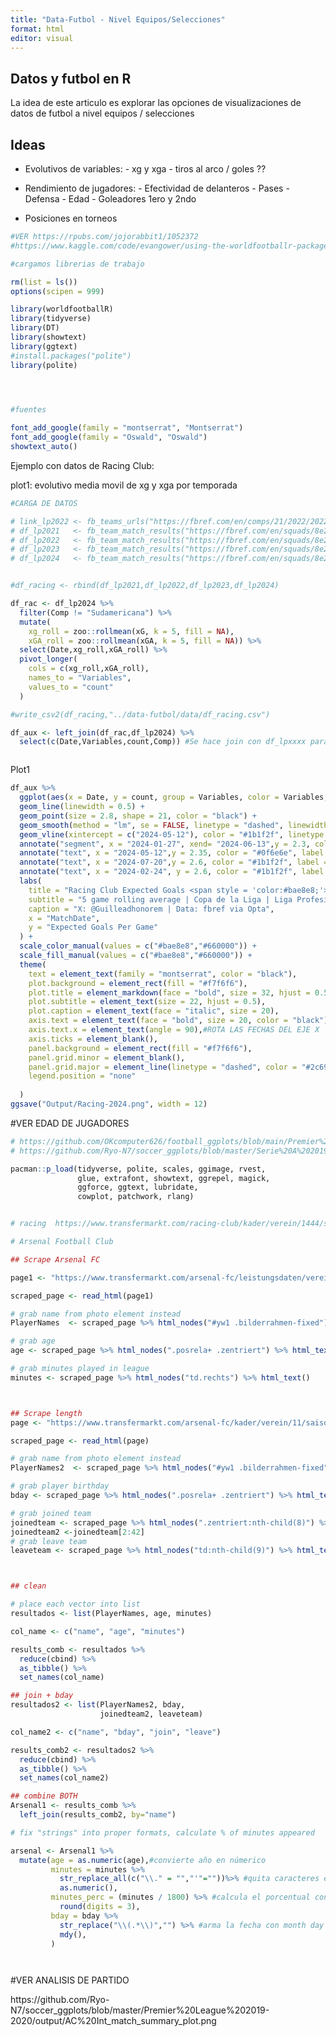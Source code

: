 ```yaml
---
title: "Data-Futbol - Nivel Equipos/Selecciones"
format: html
editor: visual
---
```


## Datos y futbol en R

La idea de este articulo es explorar las opciones de visualizaciones de datos de futbol a nivel equipos / selecciones

## Ideas

-   Evolutivos de variables:
                            - xg y xga
                            - tiros al arco / goles ??
                            

-   Rendimiento de jugadores:
                              - Efectividad de delanteros
                              - Pases
                              - Defensa
                              - Edad
                              - Goleadores 1ero y 2ndo

-   Posiciones en torneos


```r
#VER https://rpubs.com/jojorabbit1/1052372
#https://www.kaggle.com/code/evangower/using-the-worldfootballr-package

#cargamos librerias de trabajo

rm(list = ls())
options(scipen = 999)

library(worldfootballR)
library(tidyverse)
library(DT)
library(showtext)
library(ggtext)
#install.packages("polite")
library(polite)
  



#fuentes

font_add_google(family = "montserrat", "Montserrat")
font_add_google(family = "Oswald", "Oswald")
showtext_auto()

```

Ejemplo con datos de Racing Club:

plot1: evolutivo media movil de xg y xga por temporada


```r
#CARGA DE DATOS

# link_lp2022 <- fb_teams_urls("https://fbref.com/en/comps/21/2022/2022-Liga-Profesional-Argentina-Stats")
# df_lp2021   <- fb_team_match_results("https://fbref.com/en/squads/8e20e13d/2021/Racing-Club-Stats")
# df_lp2022   <- fb_team_match_results("https://fbref.com/en/squads/8e20e13d/2022/Racing-Club-Stats")
# df_lp2023   <- fb_team_match_results("https://fbref.com/en/squads/8e20e13d/2023/Racing-Club-Stats")
# df_lp2024   <- fb_team_match_results("https://fbref.com/en/squads/8e20e13d/2024/Racing-Club-Stats")


#df_racing <- rbind(df_lp2021,df_lp2022,df_lp2023,df_lp2024)

df_rac <- df_lp2024 %>%
  filter(Comp != "Sudamericana") %>% 
  mutate(
    xg_roll = zoo::rollmean(xG, k = 5, fill = NA),
    xGA_roll = zoo::rollmean(xGA, k = 5, fill = NA)) %>% 
  select(Date,xg_roll,xGA_roll) %>% 
  pivot_longer(
    cols = c(xg_roll,xGA_roll),
    names_to = "Variables",
    values_to = "count"
  )

#write_csv2(df_racing,"../data-futbol/data/df_racing.csv")

df_aux <- left_join(df_rac,df_lp2024) %>% 
  select(c(Date,Variables,count,Comp)) #Se hace join con df_lpxxxx para rescatar la columna comp y ver fechas.                                        



```


Plot1

```r

df_aux %>%
  ggplot(aes(x = Date, y = count, group = Variables, color = Variables, fill = Variables)) +
  geom_line(linewidth = 0.5) +
  geom_point(size = 2.8, shape = 21, color = "black") +
  geom_smooth(method = "lm", se = FALSE, linetype = "dashed", linewidth = 0.7) +
  geom_vline(xintercept = c("2024-05-12"), color = "#1b1f2f", linetype = "dashed", size = 0.8)+
  annotate("segment", x = "2024-01-27", xend= "2024-06-13",y = 2.3, colour = "#0f6e6e")+
  annotate("text", x = "2024-05-12",y = 2.35, color = "#0f6e6e", label = "Gustavo Costas", family = "montserrat", fontface = "bold", size = 8.5) +
  annotate("text", x = "2024-07-20",y = 2.6, color = "#1b1f2f", label = "Liga Profesional 2024", family = "montserrat", fontface = "bold", size = 8.5) +
  annotate("text", x = "2024-02-24", y = 2.6, color = "#1b1f2f", label = "Copa de la Liga 2024", family = "montserrat", fontface = "bold", size = 8.5) +
  labs(
    title = "Racing Club Expected Goals <span style = 'color:#bae8e8;'>A favor</span> & <span style = 'color:#660000;'>En contra</span> Año 2024",
    subtitle = "5 game rolling average | Copa de la Liga | Liga Profesional ",
    caption = "X: @Guilleadhonorem | Data: fbref via Opta",
    x = "MatchDate",
    y = "Expected Goals Per Game"
  ) +
  scale_color_manual(values = c("#bae8e8","#660000")) +
  scale_fill_manual(values = c("#bae8e8","#660000")) +
  theme(
    text = element_text(family = "montserrat", color = "black"),
    plot.background = element_rect(fill = "#f7f6f6"),
    plot.title = element_markdown(face = "bold", size = 32, hjust = 0.5),
    plot.subtitle = element_text(size = 22, hjust = 0.5),
    plot.caption = element_text(face = "italic", size = 20),
    axis.text = element_text(face = "bold", size = 20, color = "black"),
    axis.text.x = element_text(angle = 90),#ROTA LAS FECHAS DEL EJE X
    axis.ticks = element_blank(),
    panel.background = element_rect(fill = "#f7f6f6"),
    panel.grid.minor = element_blank(),
    panel.grid.major = element_line(linetype = "dashed", color = "#2c698d", size = 0.1),
    legend.position = "none"
    
  )
ggsave("Output/Racing-2024.png", width = 12)
```
#VER EDAD DE JUGADORES

```r

# https://github.com/OKcomputer626/football_ggplots/blob/main/Premier%20League%202021-2022/Arsenal_age_utility_2022.Rmd
# https://github.com/Ryo-N7/soccer_ggplots/blob/master/Serie%20A%202019-2020/output/InterMilan_age_utility_3120.png

pacman::p_load(tidyverse, polite, scales, ggimage, rvest, 
               glue, extrafont, showtext, ggrepel, magick, 
               ggforce, ggtext, lubridate, 
               cowplot, patchwork, rlang)


# racing  https://www.transfermarkt.com/racing-club/kader/verein/1444/saison_id/2023/plus/1

```



```r
# Arsenal Football Club

## Scrape Arsenal FC

page1 <- "https://www.transfermarkt.com/arsenal-fc/leistungsdaten/verein/11/plus/0?reldata=GB1%262021"

scraped_page <- read_html(page1)

# grab name from photo element instead
PlayerNames  <- scraped_page %>% html_nodes("#yw1 .bilderrahmen-fixed") %>% html_attr("title")

# grab age
age <- scraped_page %>% html_nodes(".posrela+ .zentriert") %>% html_text()

# grab minutes played in league
minutes <- scraped_page %>% html_nodes("td.rechts") %>% html_text()



## Scrape length
page <- "https://www.transfermarkt.com/arsenal-fc/kader/verein/11/saison_id/2021/plus/1"

scraped_page <- read_html(page)

# grab name from photo element instead
PlayerNames2  <- scraped_page %>% html_nodes("#yw1 .bilderrahmen-fixed") %>% html_attr("title")

# grab player birthday
bday <- scraped_page %>% html_nodes(".posrela+ .zentriert") %>% html_text()

# grab joined team
joinedteam <- scraped_page %>% html_nodes(".zentriert:nth-child(8)") %>% html_text()
joinedteam2 <-joinedteam[2:42]
# grab leave team
leaveteam <- scraped_page %>% html_nodes("td:nth-child(9)") %>% html_text()




```



```r
## clean

# place each vector into list
resultados <- list(PlayerNames, age, minutes)

col_name <- c("name", "age", "minutes")

results_comb <- resultados %>% 
  reduce(cbind) %>% 
  as_tibble() %>%
  set_names(col_name)

## join + bday
resultados2 <- list(PlayerNames2, bday, 
                    joinedteam2, leaveteam)

col_name2 <- c("name", "bday", "join", "leave")

results_comb2 <- resultados2 %>% 
  reduce(cbind) %>% 
  as_tibble() %>%
  set_names(col_name2)

## combine BOTH
Arsenal1 <- results_comb %>%
  left_join(results_comb2, by="name")

# fix "strings" into proper formats, calculate % of minutes appeared

arsenal <- Arsenal1 %>%
  mutate(age = as.numeric(age),#convierte año en númerico
         minutes = minutes %>%
           str_replace_all(c("\\." = "","'"=""))%>% #quita caracteres en minutos y lo pasa a númerico
           as.numeric(),
         minutes_perc = (minutes / 1800) %>% #calcula el porcentual considerando 20 partidos (20*90)
           round(digits = 3),
         bday = bday %>%
           str_replace("\\(.*\\)","") %>% #arma la fecha con month day year mdy
           mdy(),
         )




```





#VER ANALISIS DE PARTIDO

https://github.com/Ryo-N7/soccer_ggplots/blob/master/Premier%20League%202019-2020/output/AC%20Int_match_summary_plot.png
